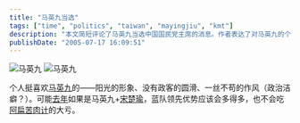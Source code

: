 ```yaml
---
title: "马英九当选"
tags: ["time", "politics", "taiwan", "mayingjiu", "kmt"]
description: "本文简短评论了马英九当选中国国民党主席的消息。作者表达了对马英九的个人好感，欣赏他阳光的形象、不同于一般政客的直率以及一丝不苟的作风。文章还回顾了 2004 年台湾“总统“选举，猜测如果当时是马英九搭配宋楚瑜参选，蓝营可能不会被陈水扁的“319 枪击事件”所影响，而能取得更大优势。"
publishDate: "2005-07-17 16:09:51"
---
```


![马英九](https://farm1.staticflickr.com/22/26500169_acd8eb1a68_m.jpg) ![马英九](https://farm1.staticflickr.com/21/26562984_1e56ee7616_o.jpg)

个人挺喜欢[马英九](http://zh.wikipedia.org/wiki/%E9%A9%AC%E8%8B%B1%E4%B9%9D)的——阳光的形象、没有政客的圆滑、一丝不苟的作风（政治洁癖？）。可能[去年](http://zh.wikipedia.org/wiki/2004%E5%B9%B4%E4%B8%AD%E8%8F%AF%E6%B0%91%E5%9C%8B%E7%B8%BD%E7%B5%B1%E5%A4%A7%E9%81%B8)如果是马英九+[宋楚瑜](http://zh.wikipedia.org/wiki/%E5%AE%8B%E6%A5%9A%E7%91%9C)，蓝队领先优势应该会多得多，也不会吃[阿扁](http://zh.wikipedia.org/wiki/%E9%99%B3%E6%B0%B4%E6%89%81)[苦肉计](http://zh.wikipedia.org/wiki/%E4%B8%89%E4%B8%80%E4%B9%9D%E6%A7%8D%E6%93%8A%E4%BA%8B%E4%BB%B6)的大亏。
